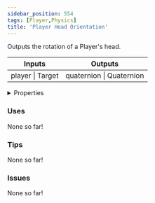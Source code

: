```yaml
---
sidebar_position: 554
tags: [Player,Physics]
title: 'Player Head Orientation'
---
```


Outputs the rotation of a Player's head.



<IChip uuid="21ee2f55-0414-4fd6-a915-a2577832d6bd"/>

<table><thead><tr><th>Inputs</th><th>Outputs</th></tr></thead><tbody><tr><td>player | Target</td><td>quaternion | Quaternion</td></tr></tbody></table>

<details>
  <summary>Properties</summary>
  <div>
    <div>
    <table>
      <tbody>
        <tr>
          <td>Is beta required?</td>
          <td>No</td>
        </tr>
        <tr>
          <td>Is chip a trolling risk?</td>
          <td>No</td>
        </tr>
        <tr>
          <td>Is chip a role assignment risk?</td>
          <td>No</td>
        </tr>
        <tr>
          <td>Chip UUID</td>
          <td>21ee2f55-0414-4fd6-a915-a2577832d6bd</td>
        </tr>
        <tr>
          <td>Room availability</td>
          <td>Available everywhere</td>
        </tr>
      </tbody>
    </table>
    </div>
  </div>
</details>

### Uses

None so far!

### Tips

None so far!

### Issues

None so far!